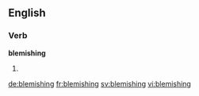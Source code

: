 ==English==

===Verb===
'''blemishing'''
# {{present participle of|blemish}}

[[de:blemishing]]
[[fr:blemishing]]
[[sv:blemishing]]
[[vi:blemishing]]